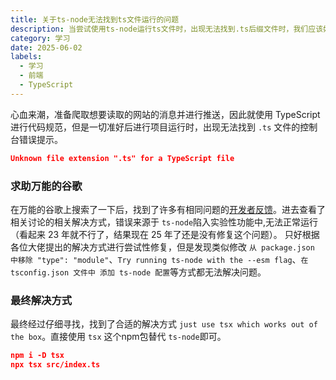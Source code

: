 ```yaml
---
title: 关于ts-node无法找到ts文件运行的问题
description: 当尝试使用ts-node运行ts文件时，出现无法找到.ts后缀文件时，我们应该如何处理
category: 学习
date: 2025-06-02
labels:
  - 学习
  - 前端
  - TypeScript
---
```


心血来潮，准备爬取想要读取的网站的消息并进行推送，因此就使用 TypeScript 进行代码规范，但是一切准好后进行项目运行时，出现无法找到 `.ts` 文件的控制台错误提示。

```JSON
Unknown file extension ".ts" for a TypeScript file
```

### 求助万能的谷歌
在万能的谷歌上搜索了一下后，找到了许多有相同问题的[开发者反馈](https://stackoverflow.com/questions/62096269/unknown-file-extension-ts-for-a-typescript-file)。进去查看了相关讨论的相关解决方式，错误来源于 `ts-node`陷入实验性功能中,无法正常运行（看起来 23 年就不行了，结果现在 25 年了还是没有修复这个问题）。
只好根据各位大佬提出的解决方式进行尝试性修复，但是发现类似修改 `从 package.json 中移除 "type": "module"`、`Try running ts-node with the --esm flag`、`在 tsconfig.json 文件中 添加 ts-node 配置`等方式都无法解决问题。

### 最终解决方式
最终经过仔细寻找，找到了合适的解决方式 `just use tsx which works out of the box`。直接使用 `tsx` 这个npm包替代 `ts-node`即可。

```JSON
npm i -D tsx
npx tsx src/index.ts
```
